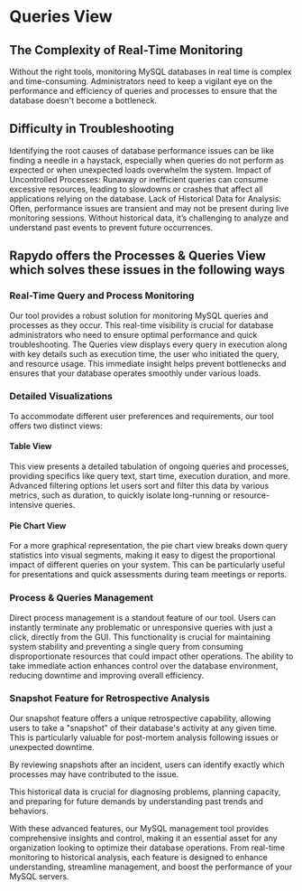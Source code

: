 # Queries View


## The Complexity of Real-Time Monitoring 
Without the right tools, monitoring MySQL databases in real time is complex and time-consuming. 
Administrators need to keep a vigilant eye on the performance and efficiency of queries and processes to ensure that the database doesn't become a bottleneck.

## Difficulty in Troubleshooting 
Identifying the root causes of database performance issues can be like finding a needle in a haystack, especially when queries do not perform as expected or when unexpected loads overwhelm the system.
Impact of Uncontrolled Processes: Runaway or inefficient queries can consume excessive resources, leading to slowdowns or crashes that affect all applications relying on the database.
Lack of Historical Data for Analysis: Often, performance issues are transient and may not be present during live monitoring sessions. Without historical data, it’s challenging to analyze and understand past events to prevent future occurrences.

## Rapydo offers the Processes & Queries View which solves these issues in the following ways

### Real-Time Query and Process Monitoring
Our tool provides a robust solution for monitoring MySQL queries and processes as they occur.
This real-time visibility is crucial for database administrators who need to ensure optimal performance and quick troubleshooting.
The Queries view displays every query in execution along with key details such as execution time, the user who initiated the query, and resource usage.
This immediate insight helps prevent bottlenecks and ensures that your database operates smoothly under various loads.

### Detailed Visualizations
To accommodate different user preferences and requirements, our tool offers two distinct views:

#### Table View
This view presents a detailed tabulation of ongoing queries and processes, providing specifics like query text, start time, execution duration, and more.
Advanced filtering options let users sort and filter this data by various metrics, such as duration, to quickly isolate long-running or resource-intensive queries.

#### Pie Chart View
For a more graphical representation, the pie chart view breaks down query statistics into visual segments, making it easy to digest the proportional impact of different queries on your system.
This can be particularly useful for presentations and quick assessments during team meetings or reports.


### Process & Queries Management
Direct process management is a standout feature of our tool. Users can instantly terminate any problematic or unresponsive queries with just a click, directly from the GUI.
This functionality is crucial for maintaining system stability and preventing a single query from consuming disproportionate resources that could impact other operations.
The ability to take immediate action enhances control over the database environment, reducing downtime and improving overall efficiency.

### Snapshot Feature for Retrospective Analysis
Our snapshot feature offers a unique retrospective capability, allowing users to take a "snapshot" of their database's activity at any given time.
This is particularly valuable for post-mortem analysis following issues or unexpected downtime.

By reviewing snapshots after an incident, users can identify exactly which processes may have contributed to the issue.

This historical data is crucial for diagnosing problems, planning capacity, and preparing for future demands by understanding past trends and behaviors.
‍

With these advanced features, our MySQL management tool provides comprehensive insights and control, making it an essential asset for any organization looking to optimize their database operations.
From real-time monitoring to historical analysis, each feature is designed to enhance understanding, streamline management, and boost the performance of your MySQL servers.
